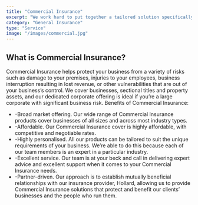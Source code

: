 ```yaml
---
title: "Commercial Insurance"
excerpt: "We work hard to put together a tailored solution specifically for your business."
category: "General Insurance"
type: "Service"
image: "/images/commercial.jpg"
---
```

## What is Commercial Insurance? ##

Commercial Insurance helps protect your business from a variety of risks such as damage to your premises, injuries to your employees, business interruption resulting in lost revenue, or other vulnerabilities that are out of your business’s control. We cover businesses, sectional titles and property assets, and our dedicated corporate offering is ideal if you’re a large corporate with significant business risk. 
Benefits of Commercial Insurance:

-    -Broad market offering. Our wide range of Commercial Insurance products cover businesses of all sizes and across most industry types.
-    -Affordable. Our Commercial Insurance cover is highly affordable, with competitive and negotiable rates. 
-    -Highly personalised. All our products can be tailored to suit the unique requirements of your business. We’re able to do this because each of our team members is an expert in a particular industry. 
-    -Excellent service. Our team is at your beck and call in delivering expert advice and excellent support when it comes to your Commercial Insurance needs.
-    -Partner-driven. Our approach is to establish mutually beneficial relationships with our insurance provider, Hollard, allowing us to provide Commercial Insurance solutions that protect and benefit our clients’ businesses and the people who run them.
